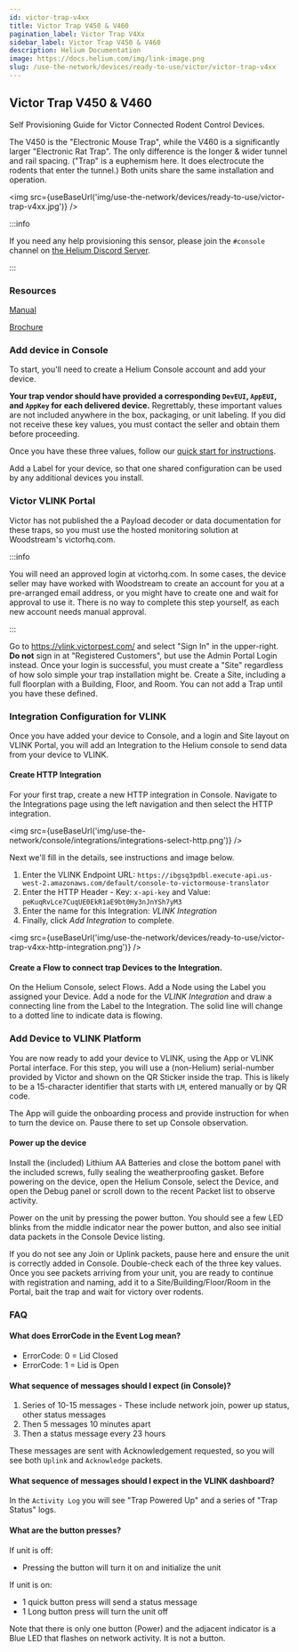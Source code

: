 ```yaml
---
id: victor-trap-v4xx
title: Victor Trap V450 & V460
pagination_label: Victor Trap V4Xx
sidebar_label: Victor Trap V450 & V460
description: Helium Documentation
image: https://docs.helium.com/img/link-image.png
slug: /use-the-network/devices/ready-to-use/victor/victor-trap-v4xx
---
```



## Victor Trap V450 & V460

Self Provisioning Guide for Victor Connected Rodent Control Devices.

The V450 is the "Electronic Mouse Trap", while the V460 is a significantly larger "Electronic Rat
Trap". The only difference is the longer & wider tunnel and rail spacing. ("Trap" is a euphemism
here. It does electrocute the rodents that enter the tunnel.) Both units share the same installation
and operation.

<img src={useBaseUrl('img/use-the-network/devices/ready-to-use/victor-trap-v4xx.jpg')} />

:::info

If you need any help provisioning this sensor, please join the `#console` channel on
[the Helium Discord Server](https://discord.gg/helium).

:::

### Resources

[Manual](https://www.vlinkhq.com/instructions/V450-V460-Vlink-User-Manual-US.pdf)

[Brochure](https://www.vlinkhq.com/images/VLink_Brochure.pdf)

### Add device in Console

To start, you'll need to create a Helium Console account and add your device.

**Your trap vendor should have provided a corresponding `DevEUI`, `AppEUI`, and `AppKey` for each
delivered device.** Regrettably, these important values are not included anywhere in the box,
packaging, or unit labeling. If you did not receive these key values, you must contact the seller
and obtain them before proceeding.

Once you have these three values, follow our
[quick start for instructions](/use-the-network/console/quickstart).

Add a Label for your device, so that one shared configuration can be used by any additional devices
you install.

### Victor VLINK Portal

Victor has not published the a Payload decoder or data documentation for these traps, so you must
use the hosted monitoring solution at Woodstream's victorhq.com.

:::info

You will need an approved login at victorhq.com. In some cases, the device seller may have worked
with Woodstream to create an account for you at a pre-arranged email address, or you might have to
create one and wait for approval to use it. There is no way to complete this step yourself, as each
new account needs manual approval.

:::

Go to https://vlink.victorpest.com/ and select "Sign In" in the upper-right. **Do not** sign in at
"Registered Customers", but use the Admin Portal Login instead. Once your login is successful, you
must create a "Site" regardless of how solo simple your trap installation might be. Create a Site,
including a full floorplan with a Building, Floor, and Room. You can not add a Trap until you have
these defined.

### Integration Configuration for VLINK

Once you have added your device to Console, and a login and Site layout on VLINK Portal, you will
add an Integration to the Helium console to send data from your device to VLINK.

#### Create HTTP Integration

For your first trap, create a new HTTP integration in Console. Navigate to the Integrations page
using the left navigation and then select the HTTP integration.

<img src={useBaseUrl('img/use-the-network/console/integrations/integrations-select-http.png')} />

Next we'll fill in the details, see instructions and image below.

1. Enter the VLINK Endpoint URL:
   `https://ibgsq3pdbl.execute-api.us-west-2.amazonaws.com/default/console-to-victormouse-translator`
2. Enter the HTTP Header - Key: `x-api-key` and Value: `peKuqRvLce7CuqUE0EkR1aE9bt0Hy3nJnYSh7yM3`
3. Enter the name for this Integration: _VLINK Integration_
4. Finally, click _Add Integration_ to complete.

<img
  src={useBaseUrl('img/use-the-network/devices/ready-to-use/victor-trap-v4xx-http-integration.png')}
/>

#### Create a Flow to connect trap Devices to the Integration.

On the Helium Console, select Flows. Add a Node using the Label you assigned your Device. Add a node
for the _VLINK Integration_ and draw a connecting line from the Label to the Integration. The solid
line will change to a dotted line to indicate data is flowing.

### Add Device to VLINK Platform

You are now ready to add your device to VLINK, using the App or VLINK Portal interface. For this
step, you will use a (non-Helium) serial-number provided by Victor and shown on the QR Sticker
inside the trap. This is likely to be a 15-character identifier that starts with `LM`, entered
manually or by QR code.

The App will guide the onboarding process and provide instruction for when to turn the device on.
Pause there to set up Console observation.

#### Power up the device

Install the (included) Lithium AA Batteries and close the bottom panel with the included screws,
fully sealing the weatherproofing gasket. Before powering on the device, open the Helium Console,
select the Device, and open the Debug panel or scroll down to the recent Packet list to observe
activity.

Power on the unit by pressing the power button. You should see a few LED blinks from the middle
indicator near the power button, and also see initial data packets in the Console Device listing.

If you do not see any Join or Uplink packets, pause here and ensure the unit is correctly added in
Console. Double-check each of the three key values. Once you see packets arriving from your unit,
you are ready to continue with registration and naming, add it to a Site/Building/Floor/Room in the
Portal, bait the trap and wait for victory over rodents.

### FAQ

#### What does ErrorCode in the Event Log mean?

- ErrorCode: 0 = Lid Closed
- ErrorCode: 1 = Lid is Open

#### What sequence of messages should I expect (in Console)?

1. Series of 10-15 messages - These include network join, power up status, other status messages
2. Then 5 messages 10 minutes apart
3. Then a status message every 23 hours

These messages are sent with Acknowledgement requested, so you will see both `Uplink` and
`Acknowledge` packets.

#### What sequence of messages should I expect in the VLINK dashboard?

In the `Activity Log` you will see "Trap Powered Up" and a series of "Trap Status" logs.

#### What are the button presses?

If unit is off:

- Pressing the button will turn it on and initialize the unit

If unit is on:

- 1 quick button press will send a status message
- 1 Long button press will turn the unit off

Note that there is only one button (Power) and the adjacent indicator is a Blue LED that flashes on
network activity. It is not a button.
